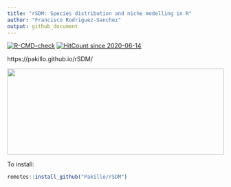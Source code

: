 ```yaml
---
title: "rSDM: Species distribution and niche modelling in R"
author: "Francisco Rodriguez-Sanchez"
output: github_document
---
```


<!-- badges: start -->
[![R-CMD-check](https://github.com/Pakillo/rSDM/actions/workflows/R-CMD-check.yaml/badge.svg)](https://github.com/Pakillo/rSDM/actions/workflows/R-CMD-check.yaml)
[![HitCount since 2020-06-14](http://hits.dwyl.com/Pakillo/rSDM.svg)](http://hits.dwyl.com/Pakillo/rSDM)
<!-- badges: end -->

https://pakillo.github.io/rSDM/

<img src='logo.jpg' height="200" width="100%"/>

To install:

```r
remotes::install_github("Pakillo/rSDM")
```

